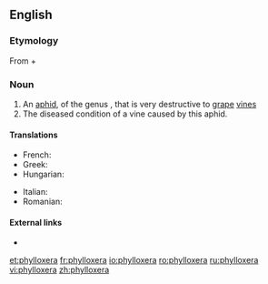 {{also|Phylloxera}}
==English==

===Etymology===
From {{etyl|grc}} {{rfscript|grc}} {{term|||tr=phyllum|lang=grc|leaf}} + {{term|||tr=xera|lang=grc|dry}}

===Noun===
{{en-noun|phylloxerae}}

# An [[aphid]], of the genus {{taxlink|Phylloxera|genus}}, that is very destructive to [[grape]] [[vine]]s
# The diseased condition of a vine caused by this aphid.

====Translations====
{{trans-top|aphid}}
* French: {{t+|fr|phylloxéra|m}}
* Greek: {{t-|el|φυλοξήρα|f|tr=fyloxíra}}
* Hungarian: {{t+|hu|filoxéra}}
{{trans-mid}}
* Italian: {{t-|it|fillossera|f}}
* Romanian: {{t-|ro|filoxeră|f}}
{{trans-bottom}}

====External links====
* {{pedialite}}

[[et:phylloxera]]
[[fr:phylloxera]]
[[io:phylloxera]]
[[ro:phylloxera]]
[[ru:phylloxera]]
[[vi:phylloxera]]
[[zh:phylloxera]]